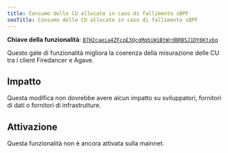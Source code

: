 ```yaml
---
title: Consumo delle CU allocate in caso di fallimento sBPF
seoTitle: Consumo delle CU allocate in caso di fallimento sBPF
---
```


**Chiave della funzionalità**:
[`B7H2caeia4ZFcpE3QcgMqbiWiBtWrdBRBSJ1DY6Ktxbq`](https://explorer.solana.com/address/B7H2caeia4ZFcpE3QcgMqbiWiBtWrdBRBSJ1DY6Ktxbq)

Questo gate di funzionalità migliora la coerenza della misurazione delle CU tra
i client Firedancer e Agave.

## Impatto

Questa modifica non dovrebbe avere alcun impatto su sviluppatori, fornitori di
dati o fornitori di infrastrutture.

## Attivazione

Questa funzionalità non è ancora attivata sulla mainnet.
